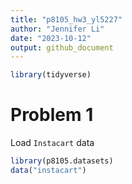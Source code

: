```yaml
---
title: "p8105_hw3_yl5227"
author: "Jennifer Li"
date: "2023-10-12"
output: github_document
---
```


```r

library(tidyverse)

```


# Problem 1

Load `Instacart` data

```r
library(p8105.datasets)
data("instacart")
```

